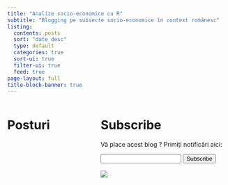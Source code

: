 ```yaml
---
title: "Analize socio-economice cu R"
subtitle: "Blogging pe subiecte socio-economice în context românesc"
listing:
  contents: posts
  sort: "date desc"
  type: default
  categories: true
  sort-ui: true
  filter-ui: true
  feed: true
page-layout: full
title-block-banner: true
---
```


:::: {.columns height="10%"}

::: {.column width="40%"}
# Posturi

:::

::: {.column width="60%"}
# Subscribe
<form method='post' action='https://blogtrottr.com'>
  <p>Vă place acest blog ? Primiți notificări aici:</p>
  <input type='text' name='btr_email' />
  <input type='hidden' name='btr_url'
         value='https://petrebuciu.netlify.app/index.xml'/>
  <input type='hidden' name='schedule_type' value='0' />
  <input type='submit' value='Subscribe' />
  <br>
  <br>
 <a href="https://www.buymeacoffee.com/petrebuciu"><img src="https://img.buymeacoffee.com/button-api/?text=Buy me a coffee !&emoji=&slug=petrebuciu&button_colour=FFDD00&font_colour=000000&font_family=Cookie&outline_colour=000000&coffee_colour=ffffff"></a>
</form>
:::

:::: 

